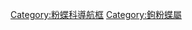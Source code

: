 {{Navbox
|name  = 鉤粉蝶屬
|title = [[鉤粉蝶屬]]
|state = {{{state|autocollapse}}}
|listclass = hlist

|above = [[粉蝶科]]⊇[[黃粉蝶亞科]]⊇[[鉤粉蝶屬]]:

|list1  = 
* [[圓翅鉤粉蝶]] ''G. amintha''
* [[克利奧鉤粉蝶]] ''G. cleobule''
* [[克雷鉤粉蝶]] ''G. cleopatra''
* [[橙黃鉤粉蝶]] ''G. farinosa''
* [[馬代拉鉤粉蝶]] ''G. maderensis''
* [[尖鉤粉蝶]] ''G. mahaguru''
** [[臺灣鉤粉蝶]] ''G. m. taiwana''
* [[巨鉤粉蝶]] ''G. maxima''
* ''G. palmae''
* [[鉤粉蝶]] ''G. rhamni''

}}<noinclude>

{{collapsible option}}
[[Category:粉蝶科導航框]]
[[Category:鉤粉蝶屬]]
</noinclude>